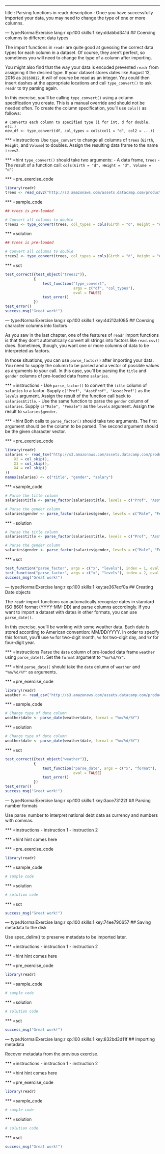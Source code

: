 ---
title       : Parsing functions in readr
description : Once you have successfully imported your data, you may need to change the type of one or more columns.

--- type:NormalExercise lang:r xp:100 skills:1 key:ddabbd341d
## Coercing columns to different data types

The import functions in `readr` are quite good at guessing the correct data types for each column in a dataset.  Of course, they aren't perfect, so sometimes you will need to change the type of a column after importing.

You might also find that the way your data is encoded prevented `readr` from assigning it the desired type.  If your dataset stores dates like August 12, 2016 as `20160812`, it will of course be read as an integer.  You could then insert dashes at the appropriate locations and call `type_convert()` to ask `readr` to try parsing again.

In this exercise, you'll be calling `type_convert()` using a column specification you create.  This is a manual override and should not be needed often.  To create the column specification, you'll use `cols()` as follows:

```
# Converts each column to specified type (i for int, d for double, etc.)
new_df <- type_convert(df, col_types = cols(col1 = "d", col2 = ...))
```

*** =instructions
Use `type_convert` to change all columns of `trees` (`Girth`, `Height`, and `Volume`) to doubles.  Assign the resulting data frame to the name `trees2`.

*** =hint
`type_convert()` should take two arguments:
- A data frame, `trees`
- The result of a function call: `cols(Girth = "d", Height = "d", Volume = "d")`

*** =pre_exercise_code
```r
library(readr)
trees <- read_csv2("http://s3.amazonaws.com/assets.datacamp.com/production/course_1561/datasets/trees.csv")
```

*** =sample_code
```r
## trees is pre-loaded

# Convert all columns to double
trees2 <- type_convert(trees, col_types = cols(Girth = "d", Height = "d", Volume = "d"))
```

*** =solution
```r
## trees is pre-loaded

# Convert all columns to double
trees2 <- type_convert(trees, col_types = cols(Girth = "d", Height = "d", Volume = "d"))
```

*** =sct
```r
test_correct({test_object("trees2")}, 
             {
                 test_function("type_convert", 
                               args = c("df", "col_types"), 
                               eval = FALSE)
                 test_error()
             })
test_error()
success_msg("Great work!")
```

--- type:NormalExercise lang:r xp:100 skills:1 key:4d212a1085
## Coercing character columns into factors

As you saw in the last chapter, one of the features of `readr` import functions is that they don't automatically convert all strings into factors like `read.csv()` does.  Sometimes, though, you want one or more columns of data to be interpreted as factors.

In those situations, you can use `parse_factor()` after importing your data.  You need to supply the column to be parsed and a vector of possible values as arguments to your call.  In this case, you'll be parsing the `title` and `gender` columns of pre-loaded data frame `salaries`.

*** =instructions
- Use `parse_factor()` to convert the `title` column of `salaries` to a factor.  Supply `c("Prof", "AsstProf", "AssocProf")` as the `levels` argument.  Assign the result of the function call back to `salaries$title`.
- Use the same function to parse the `gender` column of `salaries`.  Supply `c("Male", "Female")` as the `levels` argument.  Assign the result to `salaries$gender`.

*** =hint
Both calls to `parse_factor()` should take two arguments.  The first argument should be the column to be parsed.  The second argument should be the given character vector.

*** =pre_exercise_code
```r
library(readr)
salaries <- read_tsv("http://s3.amazonaws.com/assets.datacamp.com/production/course_1561/datasets/Salaries.txt", col_names = FALSE, col_types = cols(
    X2 = col_skip(),
    X3 = col_skip(), 
    X4 = col_skip()
))
names(salaries) <- c("title", "gender", "salary")
```

*** =sample_code
```r
# Parse the title column
salaries$title <- parse_factor(salaries$title, levels = c("Prof", "AsstProf", "AssocProf"))

# Parse the gender column
salaries$gender <- parse_factor(salaries$gender, levels = c("Male", "Female"))
```

*** =solution
```r
# Parse the title column
salaries$title <- parse_factor(salaries$title, levels = c("Prof", "AsstProf", "AssocProf"))

# Parse the gender column
salaries$gender <- parse_factor(salaries$gender, levels = c("Male", "Female"))
```

*** =sct
```r
test_function("parse_factor", args = c("x", "levels"), index = 1, eval = FALSE)
test_function("parse_factor", args = c("x", "levels"), index = 2, eval = FALSE)
success_msg("Great work!")
```

--- type:NormalExercise lang:r xp:100 skills:1 key:ae367ecf0a
## Creating Date objects

The `readr` import functions can automatically recognize dates in standard ISO 8601 format (YYYY-MM-DD) and parse columns accordingly.  If you want to import a dataset with dates in other formats, you can use `parse_date()`.

In this exercise, you'll be working with some weather data.  Each date is stored according to American convention: MM/DD/YYYY.  In order to specify this format, you'll use `%m` for two-digit month, `%d` for two-digit day, and `%Y` for four-digit year.

*** =instructions
Parse the `date` column of pre-loaded data frame `weather` using `parse_date()`.  Set the `format` argument to `"%m/%d/%Y"`.

*** =hint
`parse_date()` should take the `date` column of `weather` and `"%m/%d/%Y"` as arguments.

*** =pre_exercise_code
```r
library(readr)
weather <- read_csv("http://s3.amazonaws.com/assets.datacamp.com/production/course_1561/datasets/weather.csv")
```

*** =sample_code
```r
# Change type of date column
weather$date <- parse_date(weather$date, format = "%m/%d/%Y")
```

*** =solution
```r
# Change type of date column
weather$date <- parse_date(weather$date, format = "%m/%d/%Y")
```

*** =sct
```r
test_correct({test_object("weather")}, 
             {
                 test_function("parse_date", args = c("x", "format"), 
                               eval = FALSE)
                 test_error()
             })
test_error()
success_msg("Great work!")
```

--- type:NormalExercise lang:r xp:100 skills:1 key:3ace73122f
## Parsing number formats

Use parse_number to interpret national debt data as currency and numbers with commas.

*** =instructions
- instruction 1
- instruction 2

*** =hint
hint comes here

*** =pre_exercise_code
```r
library(readr)
```

*** =sample_code
```r
# sample code
```

*** =solution
```r
# solution code
```

*** =sct
```r
success_msg("Great work!")
```

--- type:NormalExercise lang:r xp:100 skills:1 key:74ee790657
## Saving metadata to the disk

Use spec_delim() to preserve metadata to be imported later.

*** =instructions
- instruction 1
- instruction 2

*** =hint
hint comes here

*** =pre_exercise_code
```r
library(readr)
```

*** =sample_code
```r
# sample code
```

*** =solution
```r
# solution code
```

*** =sct
```r
success_msg("Great work!")
```

--- type:NormalExercise lang:r xp:100 skills:1 key:832bd3d11f
## Importing metadata

Recover metadata from the previous exercise.

*** =instructions
- instruction 1
- instruction 2

*** =hint
hint comes here

*** =pre_exercise_code
```r
library(readr)
```

*** =sample_code
```r
# sample code
```

*** =solution
```r
# solution code
```

*** =sct
```r
success_msg("Great work!")
```


